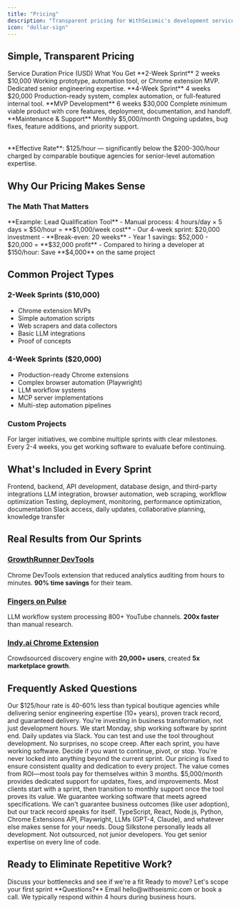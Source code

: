 ```yaml
---
title: "Pricing"
description: "Transparent pricing for WithSeismic's development services and internal tool creation"
icon: "dollar-sign"
---
```


## Simple, Transparent Pricing

<Table>
  <TableHeader>
    <TableRow>
      <TableCell>Service</TableCell>
      <TableCell>Duration</TableCell>
      <TableCell>Price (USD)</TableCell>
      <TableCell>What You Get</TableCell>
    </TableRow>
  </TableHeader>
  <TableBody>
    <TableRow>
      <TableCell>**2-Week Sprint**</TableCell>
      <TableCell>2 weeks</TableCell>
      <TableCell>$10,000</TableCell>
      <TableCell>Working prototype, automation tool, or Chrome extension MVP. Dedicated senior engineering expertise.</TableCell>
    </TableRow>
    <TableRow>
      <TableCell>**4-Week Sprint**</TableCell>
      <TableCell>4 weeks</TableCell>
      <TableCell>$20,000</TableCell>
      <TableCell>Production-ready system, complex automation, or full-featured internal tool.</TableCell>
    </TableRow>
    <TableRow>
      <TableCell>**MVP Development**</TableCell>
      <TableCell>6 weeks</TableCell>
      <TableCell>$30,000</TableCell>
      <TableCell>Complete minimum viable product with core features, deployment, documentation, and handoff.</TableCell>
    </TableRow>
    <TableRow>
      <TableCell className="bg-gray-50">**Maintenance & Support**</TableCell>
      <TableCell className="bg-gray-50">Monthly</TableCell>
      <TableCell className="bg-gray-50">$5,000/month</TableCell>
      <TableCell className="bg-gray-50">Ongoing updates, bug fixes, feature additions, and priority support.</TableCell>
    </TableRow>
  </TableBody>
</Table>

<Info>
  **Effective Rate**: $125/hour — significantly below the $200-300/hour charged by comparable boutique agencies for senior-level automation expertise.
</Info>

## Why Our Pricing Makes Sense


<CostComparison />

### The Math That Matters

<Info>
  **Example: Lead Qualification Tool**
  - Manual process: 4 hours/day × 5 days × $50/hour = **$1,000/week cost**
  - Our 4-week sprint: $20,000 investment
  - **Break-even: 20 weeks**
  - Year 1 savings: $52,000 - $20,000 = **$32,000 profit**
  - Compared to hiring a developer at $150/hour: Save **$4,000** on the same project
</Info>

## Common Project Types

### 2-Week Sprints ($10,000)
- Chrome extension MVPs
- Simple automation scripts
- Web scrapers and data collectors
- Basic LLM integrations
- Proof of concepts

### 4-Week Sprints ($20,000)
- Production-ready Chrome extensions
- Complex browser automation (Playwright)
- LLM workflow systems
- MCP server implementations
- Multi-step automation pipelines

### Custom Projects
For larger initiatives, we combine multiple sprints with clear milestones. Every 2-4 weeks, you get working software to evaluate before continuing.

## What's Included in Every Sprint

<CardGroup cols={2}>
  <Card icon="code" title="Full-Stack Development">
    Frontend, backend, API development, database design, and third-party integrations
  </Card>
  <Card icon="robot" title="AI & Automation">
    LLM integration, browser automation, web scraping, workflow optimization
  </Card>
  <Card icon="rocket" title="Production Deployment">
    Testing, deployment, monitoring, performance optimization, documentation
  </Card>
  <Card icon="headset" title="Direct Communication">
    Slack access, daily updates, collaborative planning, knowledge transfer
  </Card>
</CardGroup>

## Real Results from Our Sprints

### [GrowthRunner DevTools](/case-studies/growthrunner-devtools)
Chrome DevTools extension that reduced analytics auditing from hours to minutes. **90% time savings** for their team.

### [Fingers on Pulse](/case-studies/fingers-on-pulse-content-intelligence)
LLM workflow system processing 800+ YouTube channels. **200x faster** than manual research.

### [Indy.ai Chrome Extension](/case-studies/contra-linkedin-automation)
Crowdsourced discovery engine with **20,000+ users**, created **5x marketplace growth**.

## Frequently Asked Questions

<AccordionGroup>
  <Accordion title="Why this pricing?">
    Our $125/hour rate is 40-60% less than typical boutique agencies while delivering senior engineering expertise (10+ years), proven track record, and guaranteed delivery. You're investing in business transformation, not just development hours.
  </Accordion>

  <Accordion title="How do sprints work?">
    We start Monday, ship working software by sprint end. Daily updates via Slack. You can test and use the tool throughout development. No surprises, no scope creep.
  </Accordion>

  <Accordion title="What if my project needs more time?">
    After each sprint, you have working software. Decide if you want to continue, pivot, or stop. You're never locked into anything beyond the current sprint.
  </Accordion>

  <Accordion title="Do you offer discounts?">
    Our pricing is fixed to ensure consistent quality and dedication to every project. The value comes from ROI—most tools pay for themselves within 3 months.
  </Accordion>

  <Accordion title="What about ongoing maintenance?">
    $5,000/month provides dedicated support for updates, fixes, and improvements. Most clients start with a sprint, then transition to monthly support once the tool proves its value.
  </Accordion>

  <Accordion title="Can you guarantee results?">
    We guarantee working software that meets agreed specifications. We can't guarantee business outcomes (like user adoption), but our track record speaks for itself.
  </Accordion>

  <Accordion title="What technologies do you use?">
    TypeScript, React, Node.js, Python, Chrome Extensions API, Playwright, LLMs (GPT-4, Claude), and whatever else makes sense for your needs.
  </Accordion>

  <Accordion title="Who actually builds the tools?">
    Doug Silkstone personally leads all development. Not outsourced, not junior developers. You get senior expertise on every line of code.
  </Accordion>
</AccordionGroup>

## Ready to Eliminate Repetitive Work?

<CardGroup cols={2}>
  <Card title="Book a Call" icon="phone" href="/quickstart">
    Discuss your bottlenecks and see if we're a fit
  </Card>
  <Card title="Start This Week" icon="rocket" href="/contact">
    Ready to move? Let's scope your first sprint
  </Card>
</CardGroup>

<Note>
  **Questions?** Email hello@withseismic.com or book a call. We typically respond within 4 hours during business hours.
</Note>